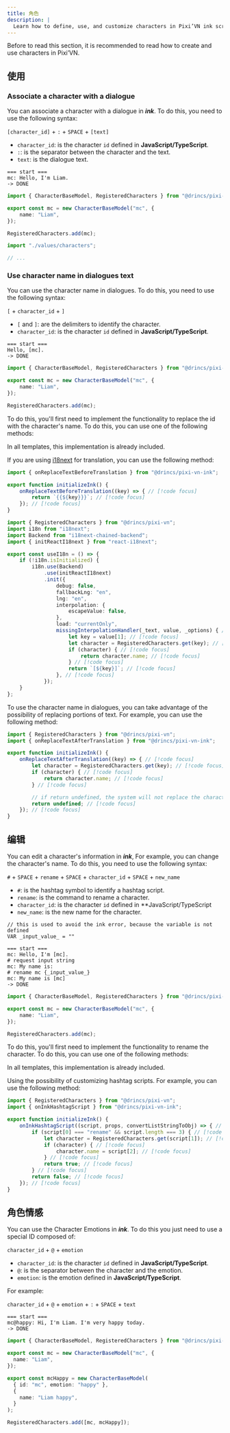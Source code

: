 ```yaml
---
title: 角色
description: |
  Learn how to define, use, and customize characters in Pixi’VN ink scripts, including dialogue association, name replacement, renaming, and emotions.
---
```



Before to read this section, it is recommended to read <DynamicLink href="/start/character#initialize">how to create and use characters in Pixi’VN</DynamicLink>.

## 使用

### Associate a character with a dialogue

You can associate a character with a dialogue in **_ink_**. To do this, you need to use the following syntax:

`[character_id]` + `:` + `SPACE` + `[text]`

- `character_id`: is the character `id` defined in **JavaScript/TypeScript**.
- `:`: is the separator between the character and the text.
- `text`: is the dialogue text.

```ink tab="ink/start.ink"
=== start ===
mc: Hello, I'm Liam.
-> DONE
```

```ts tab="values/characters.ts"
import { CharacterBaseModel, RegisteredCharacters } from "@drincs/pixi-vn";

export const mc = new CharacterBaseModel("mc", {
    name: "Liam",
});

RegisteredCharacters.add(mc);
```

```ts tab="src/main.ts"
import "./values/characters";

// ...
```

<CharacterDialogueExample />

### Use character name in dialogues text

You can use the character name in dialogues. To do this, you need to use the following syntax:

`[` + `character_id` + `]`

- `[` and `]`: are the delimiters to identify the character.
- `character_id`: is the character `id` defined in **JavaScript/TypeScript**.

```ink tab="ink/start.ink"
=== start ===
Hello, [mc].
-> DONE
```

```ts tab="values/characters.ts"
import { CharacterBaseModel, RegisteredCharacters } from "@drincs/pixi-vn";

export const mc = new CharacterBaseModel("mc", {
    name: "Liam",
});

RegisteredCharacters.add(mc);
```

<CharacterDialogueTextExample />

To do this, you'll first need to implement the functionality to replace the id with the character's name. To do this, you can use one of the following methods:

<Callout title="Templates" type="info">

In all templates, this implementation is already included.

</Callout>

<Accordions>

<Accordion title="i18next implementation" id="i18next-implementation">

If you are using [i18next](https://www.i18next.com/) for translation, you can use the following method:

```ts tab="utils/ink-utility.ts"
import { onReplaceTextBeforeTranslation } from "@drincs/pixi-vn-ink";

export function initializeInk() {
    onReplaceTextBeforeTranslation((key) => { // [!code focus]
        return `{{${key}}}`; // [!code focus]
    }); // [!code focus]
}
```

```ts tab="i18n.ts"
import { RegisteredCharacters } from "@drincs/pixi-vn";
import i18n from "i18next";
import Backend from "i18next-chained-backend";
import { initReactI18next } from "react-i18next";

export const useI18n = () => {
    if (!i18n.isInitialized) {
        i18n.use(Backend)
            .use(initReactI18next)
            .init({
                debug: false,
                fallbackLng: "en",
                lng: "en",
                interpolation: {
                    escapeValue: false,
                },
                load: "currentOnly",
                missingInterpolationHandler(_text, value, _options) { // [!code focus]
                    let key = value[1]; // [!code focus]
                    let character = RegisteredCharacters.get(key); // [!code focus]
                    if (character) { // [!code focus]
                        return character.name; // [!code focus]
                    } // [!code focus]
                    return `[${key}]`; // [!code focus]
                }, // [!code focus]
            });
    }
};
```

</Accordion>

<Accordion title="Replacement implementation" id="replacement-implementation">

To use the character name in dialogues, you can take advantage of the <DynamicLink href="/ink/replacement">possibility of replacing portions of text</DynamicLink>. For example, you can use the following method:

```ts name="utils/ink-utility.ts"
import { RegisteredCharacters } from "@drincs/pixi-vn";
import { onReplaceTextAfterTranslation } from "@drincs/pixi-vn-ink";

export function initializeInk() {
    onReplaceTextAfterTranslation((key) => { // [!code focus]
        let character = RegisteredCharacters.get(key); // [!code focus]
        if (character) { // [!code focus]
            return character.name; // [!code focus]
        } // [!code focus]

        // if return undefined, the system will not replace the character id // [!code focus]
        return undefined; // [!code focus]
    }); // [!code focus]
}
```

</Accordion>

</Accordions>

## 编辑

You can edit a character's information in **_ink_**, For example, you can change the character's name. To do this, you need to use the following syntax:

`#` + `SPACE` + `rename` + `SPACE` + `character_id` + `SPACE` + `new_name`

- `#`: is the hashtag symbol to identify a hashtag script.
- `rename`: is the command to rename a character.
- `character_id`: is the character `id` defined in \*\*JavaScript/TypeScript
- `new_name`: is the new name for the character.

```ink tab="ink/start.ink"
// this is used to avoid the ink error, because the variable is not defined
VAR _input_value_ = ""

=== start ===
mc: Hello, I'm [mc].
# request input string
mc: My name is:
# rename mc {_input_value_}
mc: My name is [mc]
-> DONE
```

```ts tab="values/characters.ts"
import { CharacterBaseModel, RegisteredCharacters } from "@drincs/pixi-vn";

export const mc = new CharacterBaseModel("mc", {
    name: "Liam",
});

RegisteredCharacters.add(mc);
```

<CharacterEditExample />

To do this, you'll first need to implement the functionality to rename the character.  To do this, you can use one of the following methods:

<Callout title="Templates" type="info">

In all templates, this implementation is already included.

</Callout>

<Accordions>

<Accordion title="Custom hashtag script implementation" id="custom-hashtag-script-implementation">

Using the possibility of <DynamicLink href="/ink/hashtag">customizing hashtag scripts</DynamicLink>. For example, you can use the following method:

```ts name="utils/ink-utility.ts"
import { RegisteredCharacters } from "@drincs/pixi-vn";
import { onInkHashtagScript } from "@drincs/pixi-vn-ink";

export function initializeInk() {
    onInkHashtagScript((script, props, convertListStringToObj) => { // [!code focus]
        if (script[0] === "rename" && script.length === 3) { // [!code focus]
            let character = RegisteredCharacters.get(script[1]); // [!code focus]
            if (character) { // [!code focus]
                character.name = script[2]; // [!code focus]
            } // [!code focus]
            return true; // [!code focus]
        } // [!code focus]
        return false; // [!code focus]
    }); // [!code focus]
}
```

</Accordion>

</Accordions>

## 角色情感

You can use the <DynamicLink href="/start/character#character-emotions">Character Emotions</DynamicLink> in **_ink_**. To do this you just need to use a special ID composed of:

`character_id` + `@` + `emotion`

- `character_id`: is the character `id` defined in **JavaScript/TypeScript**.
- `@`: is the separator between the character and the emotion.
- `emotion`: is the emotion defined in **JavaScript/TypeScript**.

For example:

`character_id` + `@` + `emotion` + `:` + `SPACE` + `text`

```ink tab="ink/start.ink"
=== start ===
mc@happy: Hi, I'm Liam. I'm very happy today.
-> DONE
```

```ts tab="values/characters.ts"
import { CharacterBaseModel, RegisteredCharacters } from "@drincs/pixi-vn";

export const mc = new CharacterBaseModel("mc", {
  name: "Liam",
});

export const mcHappy = new CharacterBaseModel(
  { id: "mc", emotion: "happy" },
  {
    name: "Liam happy",
  }
);

RegisteredCharacters.add([mc, mcHappy]);
```

<CharacterEmotionsExample />
